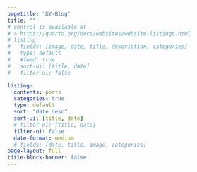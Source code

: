 ```yaml
---
pagetitle: "KY-Blog"
title: ""
# control is available at
# > https://quarto.org/docs/websites/website-listings.html
# listing:
#   fields: [image, date, title, description, categories]
#   type: default
#   #feed: true
#   sort-ui: [title, date]
#   filter-ui: false

listing:
  contents: posts
  categories: true
  type: default
  sort: "date desc"
  sort-ui: [title, date]
  # filter-ui: [title, date]
  filter-ui: false
  date-format: medium
  # fields: [date, title, image, categories]
page-layout: full
title-block-banner: false
---
```





<!-- ::: column-page -->
<!-- ::: -->